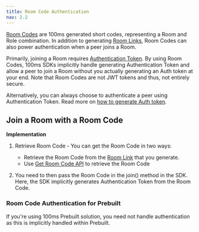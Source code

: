 ```yaml
---
title: Room Code Authentication
nav: 2.2
---
```


[Room Codes](/concepts/v2/concepts/rooms/room-codes/room-codes) are 100ms generated short codes, representing a Room and Role combination. In addition to generating [Room Links](/concepts/v2/concepts/rooms/room-links), Room Codes can also power authentication when a peer joins a Room.

Primarily, joining a Room requires [Authentication Token](https://www.100ms.live/docs/concepts/v2/concepts/security-and-tokens). By using Room Codes, 100ms SDKs implicitly handle generating Authentication Token and allow a peer to join a Room without you actually generating an Auth token at your end. Note that Room Codes are not JWT tokens and thus, not entirely secure. 

Alternatively, you can always choose to authenticate a peer using Authentication Token. Read more on [how to generate Auth token](https://www.100ms.live/docs/concepts/v2/concepts/security-and-tokens#how-to-get-auth-tokens).


## Join a Room with a Room Code

**Implementation**

1. Retrieve Room Code - You can get the Room Code in two ways:

    - Retrieve the Room Code from the [Room Link](/concepts/v2/concepts/rooms/room-links) that you generate.
    - Use [Get Room Code API](/server-side/v2/api-reference/room-codes/retrieve-room-code-api) to retrieve the Room Code

2. You need to then pass the Room Code in the join() method in the SDK. Here, the SDK implicitly generates Authentication Token from the Room Code.

### Room Code Authentication for Prebuilt

If you're using 100ms Prebuilt solution, you need not handle authentication as this is implicitly handled within Prebuilt.